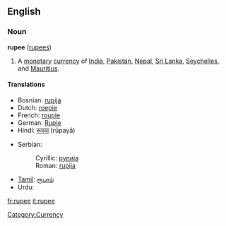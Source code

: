 ==English==
===Noun===
'''rupee''' ([[rupees]])

#A [[monetary]] [[currency]] of [[India]], [[Pakistan]], [[Nepal]], [[Sri Lanka]], [[Seychelles]], and [[Mauritius]].

====Translations====
{{top}}
*Bosnian: [[rupija#Bosnian|rupija]] {{f}}
*Dutch: [[roepie]] {{m}}
*French: [[roupie]] {{f}}
*German: [[Rupie]] {{f}}
*Hindi: [[रूपया]] (rūpayā)
{{mid}}
*Serbian:
*:Cyrillic: [[рупија#Serbian|рупија]] {{f}}
*:Roman: [[rupija#Serbian|rupija]] {{f}}
*[[Tamil]]: [[ரூபாய்]]
*Urdu: {{URchar|[[روپیہ]]}}

[[Category:Currency]]

[[fr:rupee]]
[[it:rupee]]